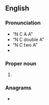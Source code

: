 ==English==

===Pronunciation===
* “N C A A”
* “N C double A”
* “N C two A”
* {{IPA letters|en|N|C|A|A}}

===Proper noun===
{{en-proper noun}}

# {{lb|en|sports}} {{initialism of|en|{{w|National Collegiate Athletic Association}}}}

===Anagrams===
* {{anagrams|en|a=aacn|A.A.C.N.|CNAA|Cana|NACA}}

{{cln|en|initialisms}}
{{C|en|Organizations|College sports}}